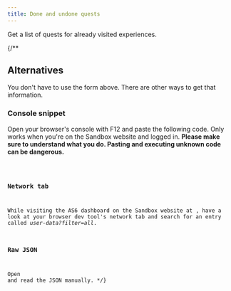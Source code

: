 ```yaml
---
title: Done and undone quests
---
```



Get a list of quests for already visited experiences.

<div class="h-4"/>

<Wizard/>

{/**
## Alternatives

You don't have to use the form above. There are other ways to get that information.


### Console snippet

Open your browser's console with F12 and paste the following code. Only works when you're on the Sandbox website and logged in. **Please make sure to understand what you do. Pasting and executing unknown code can be dangerous.**

<Code code={snippet}/>


### Network tab

While visiting the AS6 dashboard on the Sandbox website at [](https://www.sandbox.game/en/events/alpha-season-6/), have a look at your browser dev tool's network tab and search for an entry called *user-data?filter=all*.


### Raw JSON
Open [](https://api.sandbox.game/experiences/social-event/515/user-data?filter=all) and read the JSON manually.
*/}

